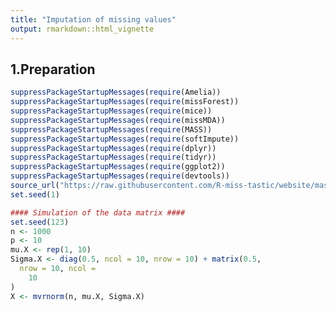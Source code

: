 ```yaml
---
title: "Imputation of missing values"
output: rmarkdown::html_vignette
---
```


## 1.Preparation
```r
suppressPackageStartupMessages(require(Amelia))
suppressPackageStartupMessages(require(missForest))
suppressPackageStartupMessages(require(mice))
suppressPackageStartupMessages(require(missMDA))
suppressPackageStartupMessages(require(MASS))
suppressPackageStartupMessages(require(softImpute))
suppressPackageStartupMessages(require(dplyr))
suppressPackageStartupMessages(require(tidyr))
suppressPackageStartupMessages(require(ggplot2))
suppressPackageStartupMessages(require(devtools))
source_url("https://raw.githubusercontent.com/R-miss-tastic/website/master/static/how-to/generate/amputation.R")
set.seed(1)
```

```r
#### Simulation of the data matrix ####
set.seed(123)
n <- 1000
p <- 10
mu.X <- rep(1, 10)
Sigma.X <- diag(0.5, ncol = 10, nrow = 10) + matrix(0.5,
  nrow = 10, ncol =
    10
)
X <- mvrnorm(n, mu.X, Sigma.X)
```

